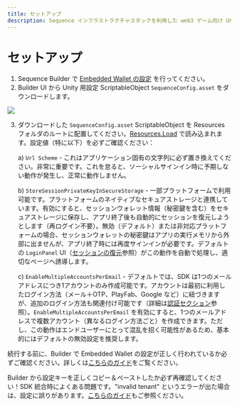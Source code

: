 ```yaml
---
title: セットアップ
description: Sequence インフラストラクチャスタックを利用した web3 ゲーム向け Unity SDK セットアップのドキュメントです。
---
```


# セットアップ

1. Sequence Builder で [Embedded Wallet の設定](/sdk/headless-wallet/quickstart) を行ってください。
2. Builder UI から Unity 用設定 ScriptableObject `SequenceConfig.asset` をダウンロードします。

<Frame>
  <img src="/images/unity/builder_config_file.png" />
</Frame>

3.  ダウンロードした `SequenceConfig.asset` ScriptableObject を Resources フォルダのルートに配置してください。[Resources.Load](https://docs.unity3d.com/6000.0/Documentation/ScriptReference/Resources.Load.html) で読み込まれます。設定値（特に以下）を必ずご確認ください：

    a) `Url Scheme` - これはアプリケーション固有の文字列に必ず置き換えてください。非常に重要です。これを怠ると、ソーシャルサインイン時に予期しない動作が発生し、正常に動作しません。

    b) `StoreSessionPrivateKeyInSecureStorage` - 一部プラットフォームで利用可能です。プラットフォームのネイティブなセキュアストレージと連携しています。有効にすると、セッションウォレット情報（秘密鍵を含む）をセキュアストレージに保存し、アプリ終了後も自動的にセッションを復元しようとします（再ログイン不要）。無効（デフォルト）または非対応プラットフォームの場合、セッションウォレットの秘密鍵はアプリの実行メモリから外部に出ませんが、アプリ終了時には再度サインインが必要です。デフォルトの `LoginPanel` UI（[セッションの復元](/sdk/unity/onboard/recovering-sessions)参照）がこの動作を自動で処理し、適切なページへ誘導します。

    c) `EnableMultipleAccountsPerEmail` - デフォルトでは、SDK は1つのメールアドレスにつき1アカウントのみ作成可能です。アカウントは最初に利用したログイン方法（メール＋OTP、PlayFab、Google など）に紐づきますが、追加のログイン方法も関連付け可能です（詳細は[認証セクション](/sdk/unity/onboard/authentication/federated-accounts)参照）。`EnableMultipleAccountsPerEmail` を有効にすると、1つのメールアドレスで複数アカウント（異なるログイン方法ごと）を作成できます。ただし、この動作はエンドユーザーにとって混乱を招く可能性があるため、基本的にはデフォルトの無効設定を推奨します。

<Warning>続行する前に、Builder で Embedded Wallet の設定が正しく行われているか必ずご確認ください。詳しくは[こちらのガイド](/sdk/headless-wallet/quickstart)をご覧ください。</Warning>

<Warning>Builder から設定キーを正しくコピー＆ペーストしたか必ず再確認してください！SDK 統合時によくある問題です。"invalid tenant" というエラーが出た場合は、設定に誤りがあります。[こちらのガイド](/sdk/headless-wallet/quickstart)もご参照ください。</Warning>